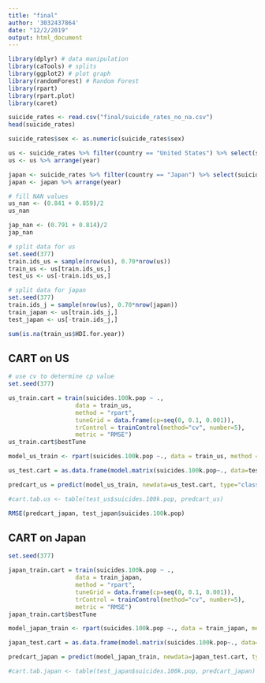 ```yaml
---
title: "final"
author: '3032437864'
date: "12/2/2019"
output: html_document
---
```

```r
library(dplyr) # data manipulation
library(caTools) # splits
library(ggplot2) # plot graph
library(randomForest) # Random Forest
library(rpart)
library(rpart.plot)
library(caret)
```


```r
suicide_rates <- read.csv("final/suicide_rates_no_na.csv")
head(suicide_rates)
```

```r
suicide_rates$sex <- as.numeric(suicide_rates$sex)
```



```r
us <- suicide_rates %>% filter(country == "United States") %>% select(suicides.100k.pop, HDI.for.year, gdp_per_capita...., year, gdp_for_year...., sex)
us <- us %>% arrange(year)

japan <- suicide_rates %>% filter(country == "Japan") %>% select(suicides.100k.pop, HDI.for.year, gdp_per_capita...., year, gdp_for_year...., sex)
japan <- japan %>% arrange(year)
```

```r
# fill NAN values
us_nan <- (0.841 + 0.859)/2
us_nan

jap_nan <- (0.791 + 0.814)/2
jap_nan
```

```r
# split data for us 
set.seed(377)
train.ids_us = sample(nrow(us), 0.70*nrow(us))
train_us <- us[train.ids_us,]
test_us <- us[-train.ids_us,]
```



```r
# split data for japan
set.seed(377)
train.ids_j = sample(nrow(us), 0.70*nrow(japan))
train_japan <- us[train.ids_j,]
test_japan <- us[-train.ids_j,]
```

```r
sum(is.na(train_us$HDI.for.year))
```

## CART on US
```r
# use cv to determine cp value
set.seed(377)

us_train.cart = train(suicides.100k.pop ~ .,
                   data = train_us,
                   method = "rpart",
                   tuneGrid = data.frame(cp=seq(0, 0.1, 0.001)),
                   trControl = trainControl(method="cv", number=5),
                   metric = "RMSE")
us_train.cart$bestTune
```

```r
model_us_train <- rpart(suicides.100k.pop ~., data = train_us, method = "class", cp= 0.1)
```


```r
us_test.cart = as.data.frame(model.matrix(suicides.100k.pop~., data=test_us))

predcart_us = predict(model_us_train, newdata=us_test.cart, type="class")

#cart.tab.us <- table(test_us$suicides.100k.pop, predcart_us)

RMSE(predcart_japan, test_japan$suicides.100k.pop)
```

## CART on Japan
```r
set.seed(377)

japan_train.cart = train(suicides.100k.pop ~ .,
                   data = train_japan,
                   method = "rpart",
                   tuneGrid = data.frame(cp=seq(0, 0.1, 0.001)),
                   trControl = trainControl(method="cv", number=5),
                   metric = "RMSE")
japan_train.cart$bestTune
```

```r
model_japan_train <- rpart(suicides.100k.pop ~., data = train_japan, method = "class", cp= 0.1)
```



```r
japan_test.cart = as.data.frame(model.matrix(suicides.100k.pop~., data=test_japan))

predcart_japan = predict(model_japan_train, newdata=japan_test.cart, type="class")

#cart.tab.japan <- table(test_japan$suicides.100k.pop, predcart_japan)
```
